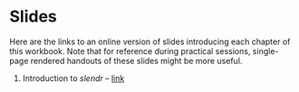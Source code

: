 # Slides

Here are the links to an online version of slides introducing each chapter
of this workbook. Note that for reference during practical sessions, single-page
rendered handouts of these slides might be more useful.

1. Introduction to _slendr_ -- [link](http://bodkan.quarto.pub/slides-slendr/)